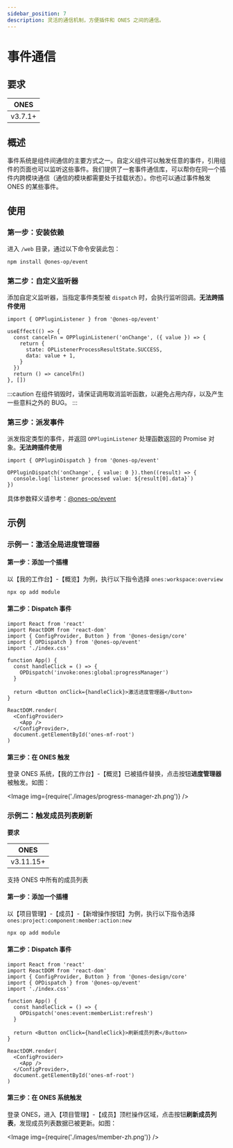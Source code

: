 ```yaml
---
sidebar_position: 7
description: 灵活的通信机制，方便插件和 ONES 之间的通信。
---
```



# 事件通信

## 要求

| ONES    |
| ------- |
| v3.7.1+ |

## 概述

事件系统是组件间通信的主要方式之一。自定义组件可以触发任意的事件，引用组件的页面也可以监听这些事件。我们提供了一套事件通信库，可以帮你在同一个插件内跨模块通信（通信的模块都需要处于挂载状态）。你也可以通过事件触发 ONES 的某些事件。

## 使用

### 第一步：安装依赖

进入 `/web` 目录，通过以下命令安装此包：

```bash npm2yarn
npm install @ones-op/event
```

### 第二步：自定义监听器

添加自定义监听器，当指定事件类型被 `dispatch` 时，会执行监听回调。**无法跨插件使用**

```tsx
import { OPPluginListener } from '@ones-op/event'

useEffect(() => {
  const cancelFn = OPPluginListener('onChange', ({ value }) => {
    return {
      state: OPListenerProcessResultState.SUCCESS,
      data: value + 1,
    }
  })
  return () => cancelFn()
}, [])
```

:::caution
在组件销毁时，请保证调用取消监听函数，以避免占用内存，以及产生一些意料之外的 BUG。
:::

### 第三步：派发事件

派发指定类型的事件，并返回 `OPPluginListener` 处理函数返回的 Promise 对象。**无法跨插件使用**

```tsx
import { OPPluginDispatch } from '@ones-op/event'

OPPluginDispatch('onChange', { value: 0 }).then((result) => {
  console.log(`listener processed value: ${result[0].data}`)
})
```

具体参数释义请参考：[@ones-op/event](../../reference/packages/event/event.md)

## 示例

### 示例一：激活全局进度管理器

#### 第一步：添加一个插槽

以【我的工作台】-【概览】为例，执行以下指令选择 `ones:workspace:overview`

```bash
npx op add module
```

#### 第二步：Dispatch 事件

```tsx title="index.tsx"
import React from 'react'
import ReactDOM from 'react-dom'
import { ConfigProvider, Button } from '@ones-design/core'
import { OPDispatch } from '@ones-op/event'
import './index.css'

function App() {
  const handleClick = () => {
    OPDispatch('invoke:ones:global:progressManager')
  }

  return <Button onClick={handleClick}>激活进度管理器</Button>
}

ReactDOM.render(
  <ConfigProvider>
    <App />
  </ConfigProvider>,
  document.getElementById('ones-mf-root')
)
```

#### 第三步：在 ONES 触发

登录 ONES 系统，【我的工作台】-【概览】已被插件替换，点击按钮**进度管理器**被触发。如图：

<Image img={require('./images/progress-manager-zh.png')} />

### 示例二：触发成员列表刷新

**要求**

| ONES      |
| --------- |
| v3.11.15+ |

支持 ONES 中所有的成员列表

#### 第一步：添加一个插槽

以【项目管理】-【成员】-【新增操作按钮】为例，执行以下指令选择`ones:project:component:member:action:new`

```bash
npx op add module
```

#### 第二步：Dispatch 事件

```tsx title="index.tsx"
import React from 'react'
import ReactDOM from 'react-dom'
import { ConfigProvider, Button } from '@ones-design/core'
import { OPDispatch } from '@ones-op/event'
import './index.css'

function App() {
  const handleClick = () => {
    OPDispatch('ones:event:memberList:refresh')
  }

  return <Button onClick={handleClick}>刷新成员列表</Button>
}

ReactDOM.render(
  <ConfigProvider>
    <App />
  </ConfigProvider>,
  document.getElementById('ones-mf-root')
)
```

#### 第三步：在 ONES 系统触发

登录 ONES，进入【项目管理】-【成员】顶栏操作区域，点击按钮**刷新成员列表**，发现成员列表数据已被更新。如图：

<Image img={require('./images/member-zh.png')} />
